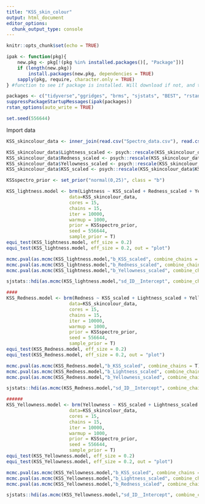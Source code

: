 ---
title: "KSS_skin_colour"
output: html_document
editor_options: 
  chunk_output_type: console
---

```{r setup, include=FALSE}
knitr::opts_chunk$set(echo = TRUE)

ipak <- function(pkg){
    new.pkg <- pkg[!(pkg %in% installed.packages()[, "Package"])]
    if (length(new.pkg)) 
        install.packages(new.pkg, dependencies = TRUE)
    sapply(pkg, require, character.only = TRUE)
} #function to see if package is installed. Will download if not, and then opens it.

packages <- c("tidyverse","ggridges", "brms", "sjstats", "BEST", "rstan")
suppressPackageStartupMessages(ipak(packages))
rstan_options(auto_write = TRUE)

set.seed(556644)
```

Import data
```{r}
KSS_skincolour_data <- inner_join(read.csv("Spectro_data.csv"), read.csv("Face_SD_KSS.csv"))

KSS_skincolour_data$Lightness_scaled <- psych::rescale(KSS_skincolour_data$Lightness, mean = 0, sd = 0.25, df =F)
KSS_skincolour_data$Redness_scaled <- psych::rescale(KSS_skincolour_data$Redness, mean = 0, sd = 0.25, df =F)
KSS_skincolour_data$Yellowness_scaled <- psych::rescale(KSS_skincolour_data$Yellowness, mean = 0, sd = 0.25, df =F)
KSS_skincolour_data$KSS_scaled <- psych::rescale(KSS_skincolour_data$KSS, mean = 0, sd = 0.25, df =F)

```

```{r}
KSSspectro_prior <- set_prior("normal(0,25)", class = "b")

KSS_lightness.model <- brm(Lightness ~ KSS_scaled + Redness_scaled + Yellowness_scaled + (1|ID), 
                       data=KSS_skincolour_data, 
                       cores = 15,
                       chains = 15,
                       iter = 10000,
                       warmup = 1000,
                       prior = KSSspectro_prior,
                       seed = 556644,
                       sample_prior = T)
equi_test(KSS_lightness.model, eff_size = 0.2)
equi_test(KSS_lightness.model, eff_size = 0.2, out = "plot")

mcmc.pval(as.mcmc(KSS_lightness.model,"b_KSS_scaled", combine_chains = T))
mcmc.pval(as.mcmc(KSS_lightness.model,"b_Redness_scaled", combine_chains = T))
mcmc.pval(as.mcmc(KSS_lightness.model,"b_Yellowness_scaled", combine_chains = T))

sjstats::hdi(as.mcmc(KSS_lightness.model,"sd_ID__Intercept", combine_chains = T), prob = 0.95)

####
KSS_Redness.model <- brm(Redness ~ KSS_scaled + Lightness_scaled + Yellowness_scaled + (1|ID), 
                       data=KSS_skincolour_data, 
                       cores = 15,
                       chains = 15,
                       iter = 10000,
                       warmup = 1000,
                       prior = KSSspectro_prior,
                       seed = 556644,
                       sample_prior = T)
equi_test(KSS_Redness.model, eff_size = 0.2)
equi_test(KSS_Redness.model, eff_size = 0.2, out = "plot")

mcmc.pval(as.mcmc(KSS_Redness.model,"b_KSS_scaled", combine_chains = T))
mcmc.pval(as.mcmc(KSS_Redness.model,"b_Lightness_scaled", combine_chains = T))
mcmc.pval(as.mcmc(KSS_Redness.model,"b_Yellowness_scaled", combine_chains = T))

sjstats::hdi(as.mcmc(KSS_Redness.model,"sd_ID__Intercept", combine_chains = T), prob = 0.95)

######
KSS_Yellowness.model <- brm(Yellowness ~ KSS_scaled + Lightness_scaled + Redness_scaled + (1|ID), 
                       data=KSS_skincolour_data, 
                       cores = 15,
                       chains = 15,
                       iter = 10000,
                       warmup = 1000,
                       prior = KSSspectro_prior,
                       seed = 556644,
                       sample_prior = T)
equi_test(KSS_Yellowness.model, eff_size = 0.2)
equi_test(KSS_Yellowness.model, eff_size = 0.2, out = "plot")

mcmc.pval(as.mcmc(KSS_Yellowness.model,"b_KSS_scaled", combine_chains = T))
mcmc.pval(as.mcmc(KSS_Yellowness.model,"b_Lightness_scaled", combine_chains = T))
mcmc.pval(as.mcmc(KSS_Yellowness.model,"b_Redness_scaled", combine_chains = T))

sjstats::hdi(as.mcmc(KSS_Yellowness.model,"sd_ID__Intercept", combine_chains = T), prob = 0.95)
```

